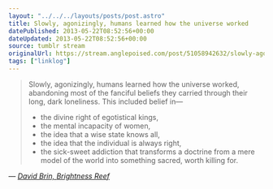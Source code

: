 ```yaml
---
layout: "../../../layouts/posts/post.astro"
title: Slowly, agonizingly, humans learned how the universe worked
datePublished: 2013-05-22T08:52:56+00:00
dateUpdated: 2013-05-22T08:52:56+00:00
source: tumblr stream
originalUrl: https://stream.anglepoised.com/post/51058942632/slowly-agonizingly-humans-learned-how-the
tags: ["linklog"]
---
```


> Slowly, agonizingly, humans learned how the universe worked, abandoning most of the fanciful beliefs they carried through their long, dark loneliness. This included belief in—
>
> - the divine right of egotistical kings,
> - the mental incapacity of women,
> - the idea that a wise state knows all,
> - the idea that the individual is always right,
> - the sick-sweet addiction that transforms a doctrine from a mere model of the world into something sacred, worth killing for.

— <cite>[David Brin, _Brightness Reef_](https://www.goodreads.com/book/show/25059.Brightness_Reef)</cite>

